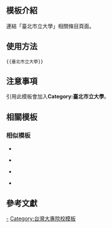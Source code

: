 <includeonly><!-- 在這裡加入模板的保護標識 --></includeonly><noinclude>{{Documentation subpage}}</noinclude>
<!-- 在本行下編輯模板說明 -->

== 模板介紹 ==
連結「臺北市立大學」相關條目頁面。

==使用方法==
<pre>{{臺北市立大學}}</pre>

== 注意事項 ==
引用此模板會加入'''Category:臺北市立大學'''。

== 相關模板 ==

{{台灣高等教育模板導航}}

=== 相似模板 ===

* {{tl|國立高雄科技大學}}
{{國立高雄科技大學|cat=no}}
* {{tl|國立中興大學}}
{{國立中興大學|cat=no}}
* {{tl|國立交通大學}}
{{國立交通大學|cat=no}}
* {{tl|國立屏東大學}}
{{國立屏東大學|cat=no}}

== 參考文獻 ==

<includeonly>
<!-- 本行下加入模板的分類 -->
[[Category:臺北市立大學|-]]
[[Category:台灣大專院校模板]]

<!-- 本行下加入模板的跨語言鏈接 -->
</includeonly>